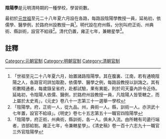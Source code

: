 '''陰陽學'''是元明清時期的一種學校，學習術數。

最初於[[元世祖|元世祖]]至元二十八年夏六月設在各路，每路設陰陽學教授一員，延祐初，依儒學、醫學例，於路府州設教授一員<ref>「世祖至元二十八年夏六月，始置諸路陰陽學。其在腹裏、江南，若有通曉陰陽之人，各路官司詳加取勘，依儒學、醫學之例，每路設教授以訓誨之。其有術數精通者，每歲錄呈省府，赴都試驗，果有異能，則於司天臺內許令近侍。延祐初，令陰陽人依儒、醫例，於路府州設教授一員，凡陰陽人皆管轄之，而上屬於太史焉」，《元史》卷八十一志第三十一選舉一學校</ref>。明代設在府州縣，分別叫府正術、州典術、縣訓術，設官不給祿<ref>「陰陽學。府，正術一人，從九品。州，典術一人。縣，訓術一人。亦洪武十七年置，設官不給祿」。《明史》卷七十五志第五十一職官四陰陽學</ref>。清代仍置，雍正七年，兼轄星學<ref>「陰陽學，府正術，州典術，縣訓術，各一人。俱未入流。由所轄有司遴行端者，咨部給劄。雍正七年，令兼轄星學」。《清史稿》卷一百十六志九十一職官三外官陰陽學</ref>。
==註釋==
{{reflist}}
[[Category:元朝官制|Category:元朝官制]]
[[Category:明朝官制|Category:明朝官制]]
[[Category:清朝官制|Category:清朝官制]]